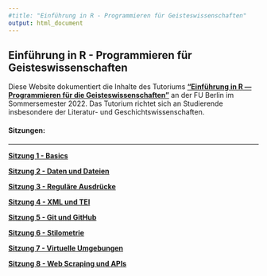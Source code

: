 ```yaml
---
#title: "Einführung in R - Programmieren für Geisteswissenschaften"
output: html_document
---
```


## Einführung in R - Programmieren für Geisteswissenschaften

Diese Website dokumentiert die Inhalte des Tutoriums **["Einführung in R — Programmieren für die Geisteswissenschaften"](https://www.fu-berlin.de/vv/de/lv/734035)** an der FU Berlin im Sommersemester 2022. Das Tutorium richtet sich an Studierende insbesondere der Literatur- und Geschichtswissenschaften.


#### Sitzungen:

----------------
**[Sitzung 1 - Basics](tutorium1_250422_basics.html)** 

**[Sitzung 2 - Daten und Dateien](tutorium2_020522_dateien.html)**

**[Sitzung 3 - Reguläre Ausdrücke](tutorium3_09052022_regex.html)**

**[Sitzung 4 - XML und TEI](tutorium4_16052022_xml.html)**

**[Sitzung 5 - Git und GitHub](tutorium5_230522_github.html)**

**[Sitzung 6 - Stilometrie](tutorium6_130622_stilometrie.html)**

**[Sitzung 7 - Virtuelle Umgebungen](tutorium7_200622_virtuelle_umgebungen.html)**

**[Sitzung 8 - Web Scraping und APIs](tutorium8_27062022_webscraping.html)**



